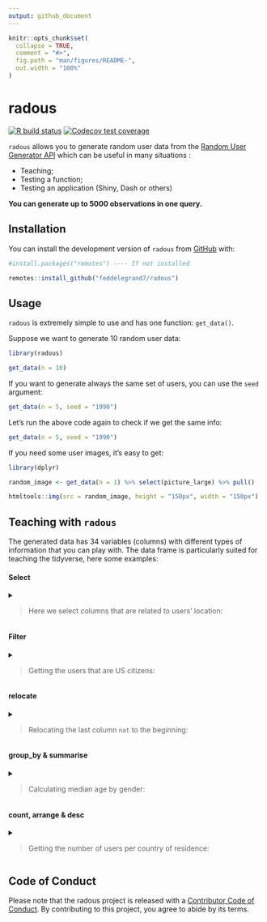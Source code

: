 ```yaml
---
output: github_document
---
```


<!-- README.md is generated from README.Rmd. Please edit that file -->


```r
knitr::opts_chunk$set(
  collapse = TRUE,
  comment = "#>",
  fig.path = "man/figures/README-",
  out.width = "100%"
)
```

# radous
<!-- badges: start -->
[![R build status](https://github.com/feddelegrand7/radous/workflows/R-CMD-check/badge.svg)](https://github.com/feddelegrand7/radous/actions)
[![Codecov test coverage](https://codecov.io/gh/feddelegrand7/radous/branch/master/graph/badge.svg)](https://codecov.io/gh/feddelegrand7/radous?branch=master)
<!-- badges: end -->

`radous` allows you to generate random user data from the [Random User Generator API](https://randomuser.me/) which can be useful in many situations : 

- Teaching;
- Testing a function; 
- Testing an application (Shiny, Dash or others)

__You can generate up to 5000 observations in one query.__


## Installation

You can install the development version of `radous` from [GitHub](https://github.com/) with:

```r

#install.packages("remotes") ---- If not installed

remotes::install_github("feddelegrand7/radous")

```


## Usage

`radous` is extremely simple to use and has one function: `get_data()`.

Suppose we want to generate 10 random user data: 


```r

library(radous)

get_data(n = 10)

```

If you want to generate always the same set of users, you can use the `seed` argument: 


```r

get_data(n = 5, seed = "1990")

```


Let's run the above code again to check if we get the same info: 

```r

get_data(n = 5, seed = "1990")

```

If you need some user images, it's easy to get: 

```r

library(dplyr)

random_image <- get_data(n = 1) %>% select(picture_large) %>% pull()

htmltools::img(src = random_image, height = "150px", width = "150px")

```


## Teaching with `radous` 


The generated data has 34 variables (columns) with different types of information that you can play with. The data frame is particularly suited for teaching the tidyverse, here some examples: 

#### Select 


<details>

<summary>

> Here we select columns that are related to users' location:

</summary>

```r

library(tidyverse)

df <- get_data(n = 500, seed = 123)

df %>% select(contains("location"))

```
</details>


#### Filter 

<details>

<summary>

> Getting the users that are US citizens:

</summary>

```r

df %>% filter(nat == "US")

```

</details>

#### relocate 

<details>

<summary>

> Relocating the last column `nat` to the beginning: 

</summary>

```r

df %>% relocate(nat, before = gender)

```
</details>

#### group_by & summarise


<details>

<summary>

> Calculating median age by gender:

</summary>

```r

df %>% group_by(gender) %>% 
  summarise(median_age = median(dob_age))
```
</details>

#### count, arrange & desc

<details>

<summary>

> Getting the number of users per country of residence:
> 
</summary>

```r
df %>% 
  count(location_country) %>% 
  arrange(desc(n))
```

</details>

## Code of Conduct

Please note that the radous project is released with a [Contributor Code of Conduct](https://contributor-covenant.org/version/2/0/CODE_OF_CONDUCT.html). By contributing to this project, you agree to abide by its terms.

